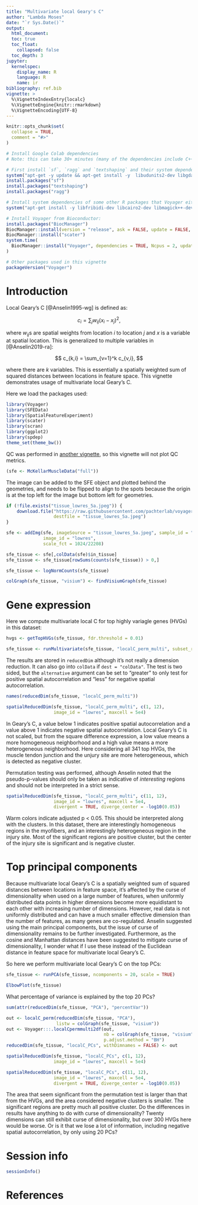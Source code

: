 ```yaml
---
title: "Multivariate local Geary's C"
author: "Lambda Moses"
date: "`r Sys.Date()`"
output: 
  html_document:
  toc: true
  toc_float:
    collapsed: false
  toc_depth: 3
jupyter:
  kernelspec:
    display_name: R
    language: R
    name: ir
bibliography: ref.bib
vignette: >
  %\VignetteIndexEntry{localc}
  %\VignetteEngine{knitr::rmarkdown}
  %\VignetteEncoding{UTF-8}
---
```


```r
knitr::opts_chunk$set(
  collapse = TRUE,
  comment = "#>"
)
```


```r
# Install Google Colab dependencies
# Note: this can take 30+ minutes (many of the dependencies include C++ code, which needs to be compiled)

# First install `sf`, `ragg` and `textshaping` and their system dependencies:
system("apt-get -y update && apt-get install -y  libudunits2-dev libgdal-dev libgeos-dev libproj-dev libharfbuzz-dev libfribidi-dev")
install.packages("sf")
install.packages("textshaping")
install.packages("ragg")

# Install system dependencies of some other R packages that Voyager either imports or suggests:
system("apt-get install -y libfribidi-dev libcairo2-dev libmagick++-dev")

# Install Voyager from Bioconductor:
install.packages("BiocManager")
BiocManager::install(version = "release", ask = FALSE, update = FALSE, Ncpus = 2)
BiocManager::install("scater")
system.time(
  BiocManager::install("Voyager", dependencies = TRUE, Ncpus = 2, update = FALSE)
)

# Other packages used in this vignette
packageVersion("Voyager")
```

# Introduction
Local Geary's C [@Anselin1995-wg] is defined as:

$$
c_i = \sum_jw_{ij}(x_i - x_j)^2,
$$

where $w_{ij}$s are spatial weights from location $i$ to location $j$ and $x$ is a variable at spatial location. This is generalized to multiple variables in [@Anselin2019-ra]:

$$
c_{k,i} = \sum_{v=1}^k c_{v,i},
$$

where there are $k$ variables. This is essentially a spatially weighted sum of squared distances between locations in feature space. This vignette demonstrates usage of multivariate local Geary's C.

Here we load the packages used:
```r
library(Voyager)
library(SFEData)
library(SpatialFeatureExperiment)
library(scater)
library(scran)
library(ggplot2)
library(spdep)
theme_set(theme_bw())
```

QC was performed in [another vignette](https://pachterlab.github.io/voyager/articles/vig1_visium_basic.html), so this vignette will not plot QC metrics.
```r
(sfe <- McKellarMuscleData("full"))
```

The image can be added to the SFE object and plotted behind the geometries, and needs to be flipped to align to the spots because the origin is at the top left for the image but bottom left for geometries.
```r
if (!file.exists("tissue_lowres_5a.jpeg")) {
    download.file("https://raw.githubusercontent.com/pachterlab/voyager/main/vignettes/tissue_lowres_5a.jpeg",
                  destfile = "tissue_lowres_5a.jpeg")
}
```

```r
sfe <- addImg(sfe, imageSource = "tissue_lowres_5a.jpeg", sample_id = "Vis5A", 
              image_id = "lowres", 
              scale_fct = 1024/22208)
```

```r
sfe_tissue <- sfe[,colData(sfe)$in_tissue]
sfe_tissue <- sfe_tissue[rowSums(counts(sfe_tissue)) > 0,]
```

```r
sfe_tissue <- logNormCounts(sfe_tissue)
```

```r
colGraph(sfe_tissue, "visium") <- findVisiumGraph(sfe_tissue)
```

# Gene expression
Here we compute multivariate local C for top highly variagle genes (HVGs) in this dataset:
```r
hvgs <- getTopHVGs(sfe_tissue, fdr.threshold = 0.01)
```

```r
sfe_tissue <- runMultivariate(sfe_tissue, "localC_perm_multi", subset_row = hvgs)
```

The results are stored in `reducedDim` although it's not really a dimension reduction. It can also go into `colData` if `dest = "colData"`. The test is two sided, but the `alternative` argument can be set to "greater" to only test for positive spatial autocorrelation and "less" for negative spatial autocorrelation.
```r
names(reducedDim(sfe_tissue, "localC_perm_multi"))
```

```r
spatialReducedDim(sfe_tissue, "localC_perm_multi", c(1, 12),
                  image_id = "lowres", maxcell = 5e4)
```

In Geary's C, a value below 1 indicates positive spatial autocorrelation and a value above 1 indicates negative spatial autocorrelation. Local Geary's C is not scaled, but from the square difference expression, a low value means a more homogeneous neighborhood and a high value means a more heterogeneous neighborhood. Here considering all 341 top HVGs, the muscle tendon junction and the unjury site are more heterogeneous, which is detected as negative cluster.

Permutation testing was performed, although Anselin noted that the pseudo-p-values should only be taken as indicative of _interesting_ regions and should not be interpreted in a strict sense.

```r
spatialReducedDim(sfe_tissue, "localC_perm_multi", c(11, 12),
                  image_id = "lowres", maxcell = 5e4, 
                  divergent = TRUE, diverge_center = -log10(0.05))
```

Warm colors indicate adjusted p < 0.05. This should be interpreted along with the clusters. In this dataset, there are interestingly homogeneous regions in the myofibers, and an interestingly heterogeneous region in the injury site. Most of the significant regions are positive cluster, but the center of the injury site is significant and is negative cluster.

# Top principal components
Because multivariate local Geary's C is a spatially weighted sum of squared distances between locations in feature space, it's affected by the curse of dimensionality when used on a large number of features, when uniformly distributed data points in higher dimensions become more equidistant to each other with increasing number of dimensions. However, real data is not uniformly distributed and can have a much smaller effective dimension than the number of features, as many genes are co-regulated. Anselin suggested using the main principal components, but the issue of curse of dimensionality remains to be further investigated. Furthermore, as the cosine and Manhattan distances have been suggested to mitigate curse of dimensionality, I wonder what if I use these instead of the Euclidean distance in feature space for multivariate local Geary's C.

So here we perform multivariate local Geary's C on the top PCs:

```r
sfe_tissue <- runPCA(sfe_tissue, ncomponents = 20, scale = TRUE)
```

```r
ElbowPlot(sfe_tissue)
```

What percentage of variance is explained by the top 20 PCs?
```r
sum(attr(reducedDim(sfe_tissue, "PCA"), "percentVar"))
```

```r
out <- localC_perm(reducedDim(sfe_tissue, "PCA"), 
                   listw = colGraph(sfe_tissue, "visium"))
out <- Voyager:::.localCpermmulti2df(out, 
                                     nb = colGraph(sfe_tissue, "visium")$neighbours,
                                     p.adjust.method = "BH")
reducedDim(sfe_tissue, "localC_PCs", withDimnames = FALSE) <- out
```

```r
spatialReducedDim(sfe_tissue, "localC_PCs", c(1, 12),
                  image_id = "lowres", maxcell = 5e4)
```

```r
spatialReducedDim(sfe_tissue, "localC_PCs", c(11, 12),
                  image_id = "lowres", maxcell = 5e4, 
                  divergent = TRUE, diverge_center = -log10(0.05))
```

The area that seem significant from the permutation test is larger than that from the HVGs, and the area considered negative clusters is smaller. The significant regions are pretty much all positive cluster. Do the differences in results have anything to do with curse of dimensionality? Twenty dimensions can still exhibit curse of dimensionality, but over 300 HVGs here would be worse. Or is it that we lose a lot of information, including negative spatial autocorrelation, by only using 20 PCs?

# Session info
```r
sessionInfo()
```

# References
